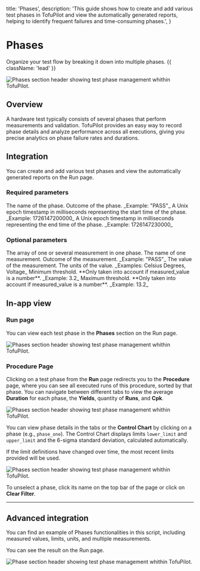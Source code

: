   title: 'Phases',
  description:
    'This guide shows how to create and add various test phases in TofuPilot and view the automatically generated reports, helping to identify frequent failures and time-consuming phases.',
}

# Phases

Organize your test flow by breaking it down into multiple phases. {{ className: 'lead' }}

<Image
  src="/phases-header.png"
  alt="Phases section header showing test phase management whithin TofuPilot."
/>

## Overview

A hardware test typically consists of several phases that perform measurements and validation. TofuPilot provides an easy way to record phase details and analyze performance across all executions, giving you precise analytics on phase failure rates and durations.

## Integration

You can create and add various test phases and view the automatically generated reports on the Run page.

### Required parameters

<CodeGroup>
  <CodeGithub
    title="OpenHTF"
    branch="julien/pro-1993-update-default-script-examples"
    path="docs_tofupilot/phases/required/openhtf/main.py"
  />

  <CodeGithub
    title="Python"
    branch="julien/pro-1993-update-default-script-examples"
    path="docs_tofupilot/phases/required/client/main.py"
  />
</CodeGroup>

<Properties>
  <Property name="name" type="str">
    The name of the phase.
  </Property>
  <Property name="outcome" type='"PASS" | "FAIL" | "ERROR" | "SKIP", required'>
    Outcome of the phase. _Example: "PASS"_
  </Property>
  <Property name="start_time_millis" type="number">
    A Unix epoch timestamp in milliseconds representing the start time of the
    phase. _Example: 1726147200000_
  </Property>
  <Property name="end_time_millis" type="number">
    A Unix epoch timestamp in milliseconds representing the end time of the
    phase. _Example: 1726147230000_
  </Property>
</Properties>

### Optional parameters

<CodeGroup>
  <CodeGithub
    title="OpenHTF"
    branch="julien/pro-1993-update-default-script-examples"
    path="docs_tofupilot/phases/optional/openhtf/main.py"
  />

  <CodeGithub
    title="Python"
    branch="julien/pro-1993-update-default-script-examples"
    path="docs_tofupilot/phases/optional/client/main.py"
  />
</CodeGroup>


<Properties>
  <Property name="measurements" type="array, optional">
    The array of one or several measurement in one phase.
  </Property>
  <Property name="name" type="string, required" indent={1}>
    The name of one measurement.
  </Property>
  <Property
    name="outcome"
    type='"PASS" | "FAIL" | "UNSET", required'
    indent={1}
  >
    Outcome of the measurement. _Example: "PASS"_
  </Property>
  <Property
    name="measured_value"
    type="number | string | boolean | JSON, optional"
    indent={1}
  >
    The value of the measurement.
  </Property>
  <Property name="units" type="string, optional" indent={1}>
    The units of the value. _Examples: Celsius Degrees, Voltage_
  </Property>
  <Property name="lower_limit" type="number, optional" indent={1}>
    Minimum threshold. **Only taken into account if measured_value is a
    number**. _Example: 3.2_
  </Property>
  <Property name="upper_limit" type="number, optional" indent={1}>
    Maximum threshold. **Only taken into account if measured_value is a
    number**. _Example: 13.2_
  </Property>
</Properties>

## In-app view

### Run page

You can view each test phase in the **Phases** section on the Run page.

<Image
  src="/phases-page-run.png"
  alt="Phases section header showing test phase management whithin TofuPilot."
/>

### Procedure Page

Clicking on a test phase from the **Run** page redirects you to the **Procedure** page, where you can see all executed runs of this procedure, sorted by that phase. You can navigate between different tabs to view the average **Duration** for each phase, the **Yields**, quantity of **Runs**, and **Cpk**.

<Image
  src="/phases-page-procedure1.png"
  alt="Phases section header showing test phase management whithin TofuPilot."
/>

You can view phase details in the tabs or the **Control Chart** by clicking on a phase (e.g., `phase_one`). The Control Chart displays limits `lower_limit` and `upper_limit` and the 6-sigma standard deviation, calculated automatically.

<Note>
  If the limit definitions have changed over time, the most recent limits
  provided will be used.
</Note>

<Image
  src="/phases-page-procedure2.png"
  alt="Phases section header showing test phase management whithin TofuPilot."
/>

To unselect a phase, click its name on the top bar of the page or click on **Clear Filter**.

---

## Advanced integration

You can find an example of Phases functionalities in this script, including measured values, limits, units, and multiple measurements.

<CodeGroup>
  <CodeGithub
    title="OpenHTF"
    branch="julien/pro-1993-update-default-script-examples"
    path="docs_tofupilot/phases/advanced/openhtf/main.py"
  />

  <CodeGithub
    title="Python"
    branch="julien/pro-1993-update-default-script-examples"
    path="docs_tofupilot/phases/advanced/client/main.py"
  />
</CodeGroup>


You can see the result on the Run page.

<Image
  src="/phases-page-run2.png"
  alt="Phase section header showing test phase management whithin TofuPilot."
/>
